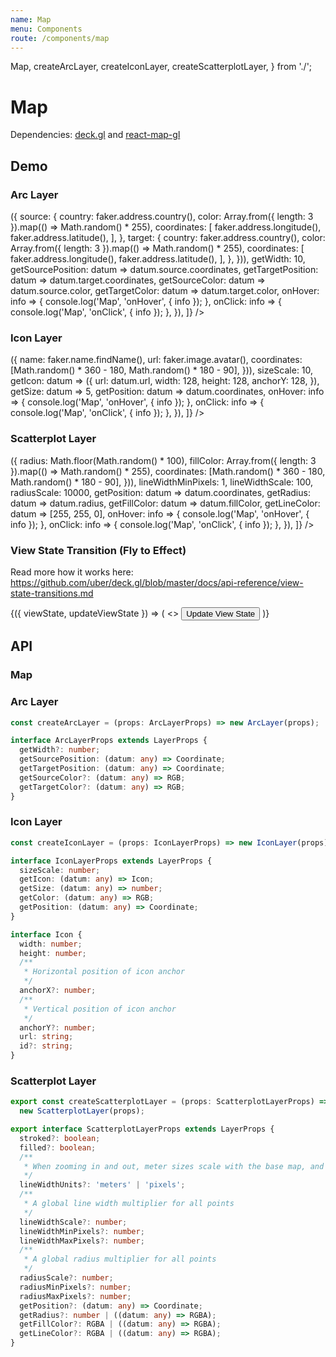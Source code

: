 ```yaml
---
name: Map
menu: Components
route: /components/map
---
```




  Map,
  createArcLayer,
  createIconLayer,
  createScatterplotLayer,
} from './';

# Map

Dependencies: [deck.gl](https://github.com/uber/deck.gl) and [react-map-gl](https://github.com/uber/react-map-gl)

## Demo

### Arc Layer

<Playground>
  <Container style={{ height: 600 }}>
    <Map
      layers={[
        createArcLayer({
          pickable: true,
          autoHighlight: true,
          id: 'arc-layer',
          highlightColor: [255, 0, 0, 255],
          data: Array.from({ length: 20 }).map(() => ({
            source: {
              country: faker.address.country(),
              color: Array.from({ length: 3 }).map(() => Math.random() * 255),
              coordinates: [
                faker.address.longitude(),
                faker.address.latitude(),
              ],
            },
            target: {
              country: faker.address.country(),
              color: Array.from({ length: 3 }).map(() => Math.random() * 255),
              coordinates: [
                faker.address.longitude(),
                faker.address.latitude(),
              ],
            },
          })),
          getWidth: 10,
          getSourcePosition: datum => datum.source.coordinates,
          getTargetPosition: datum => datum.target.coordinates,
          getSourceColor: datum => datum.source.color,
          getTargetColor: datum => datum.target.color,
          onHover: info => {
            console.log('Map', 'onHover', { info });
          },
          onClick: info => {
            console.log('Map', 'onClick', { info });
          },
        }),
      ]}
    />
  </Container>
</Playground>

### Icon Layer

<Playground>
  <Container style={{ height: 600 }}>
    <Map
      layers={[
        createIconLayer({
          pickable: true,
          autoHighlight: true,
          id: 'icon-layer',
          highlightColor: [255, 0, 0, 255],
          data: Array.from({ length: 20 }).map(() => ({
            name: faker.name.findName(),
            url: faker.image.avatar(),
            coordinates: [Math.random() * 360 - 180, Math.random() * 180 - 90],
          })),
          sizeScale: 10,
          getIcon: datum => ({
            url: datum.url,
            width: 128,
            height: 128,
            anchorY: 128,
          }),
          getSize: datum => 5,
          getPosition: datum => datum.coordinates,
          onHover: info => {
            console.log('Map', 'onHover', { info });
          },
          onClick: info => {
            console.log('Map', 'onClick', { info });
          },
        }),
      ]}
    />
  </Container>
</Playground>

### Scatterplot Layer

<Playground>
  <Container style={{ height: 600 }}>
    <Map
      layers={[
        createScatterplotLayer({
          pickable: true,
          autoHighlight: true,
          stroked: true,
          filled: true,
          id: 'scatterplot-layer',
          data: Array.from({ length: 20 }).map(() => ({
            radius: Math.floor(Math.random() * 100),
            fillColor: Array.from({ length: 3 }).map(() => Math.random() * 255),
            coordinates: [Math.random() * 360 - 180, Math.random() * 180 - 90],
          })),
          lineWidthMinPixels: 1,
          lineWidthScale: 100,
          radiusScale: 10000,
          getPosition: datum => datum.coordinates,
          getRadius: datum => datum.radius,
          getFillColor: datum => datum.fillColor,
          getLineColor: datum => [255, 255, 0],
          onHover: info => {
            console.log('Map', 'onHover', { info });
          },
          onClick: info => {
            console.log('Map', 'onClick', { info });
          },
        }),
      ]}
    />
  </Container>
</Playground>

### View State Transition (Fly to Effect)

Read more how it works here: https://github.com/uber/deck.gl/blob/master/docs/api-reference/view-state-transitions.md

<Playground>
  <Container style={{ height: 600 }}>
    <ViewStateTransitionDemo>
      {({ viewState, updateViewState }) => (
        <>
          <Button
            onClick={updateViewState}
            style={{
              backgroundColor: 'blue',
              position: 'absolute',
              top: 10,
              right: 10,
              zIndex: 1,
            }}
          >
            Update View State
          </Button>
          <Map viewState={viewState} />
        </>
      )}
    </ViewStateTransitionDemo>
  </Container>
</Playground>

## API

### Map

<Props of={Map} />

### Arc Layer

```ts
const createArcLayer = (props: ArcLayerProps) => new ArcLayer(props);

interface ArcLayerProps extends LayerProps {
  getWidth?: number;
  getSourcePosition: (datum: any) => Coordinate;
  getTargetPosition: (datum: any) => Coordinate;
  getSourceColor?: (datum: any) => RGB;
  getTargetColor?: (datum: any) => RGB;
}
```

### Icon Layer

```ts
const createIconLayer = (props: IconLayerProps) => new IconLayer(props);

interface IconLayerProps extends LayerProps {
  sizeScale: number;
  getIcon: (datum: any) => Icon;
  getSize: (datum: any) => number;
  getColor: (datum: any) => RGB;
  getPosition: (datum: any) => Coordinate;
}

interface Icon {
  width: number;
  height: number;
  /**
   * Horizontal position of icon anchor
   */
  anchorX?: number;
  /**
   * Vertical position of icon anchor
   */
  anchorY?: number;
  url: string;
  id?: string;
}
```

### Scatterplot Layer

```ts
export const createScatterplotLayer = (props: ScatterplotLayerProps) =>
  new ScatterplotLayer(props);

export interface ScatterplotLayerProps extends LayerProps {
  stroked?: boolean;
  filled?: boolean;
  /**
   * When zooming in and out, meter sizes scale with the base map, and pixel sizes remain the same on screen
   */
  lineWidthUnits?: 'meters' | 'pixels';
  /**
   * A global line width multiplier for all points
   */
  lineWidthScale?: number;
  lineWidthMinPixels?: number;
  lineWidthMaxPixels?: number;
  /**
   * A global radius multiplier for all points
   */
  radiusScale?: number;
  radiusMinPixels?: number;
  radiusMaxPixels?: number;
  getPosition?: (datum: any) => Coordinate;
  getRadius?: number | ((datum: any) => RGBA);
  getFillColor?: RGBA | ((datum: any) => RGBA);
  getLineColor?: RGBA | ((datum: any) => RGBA);
}
```
